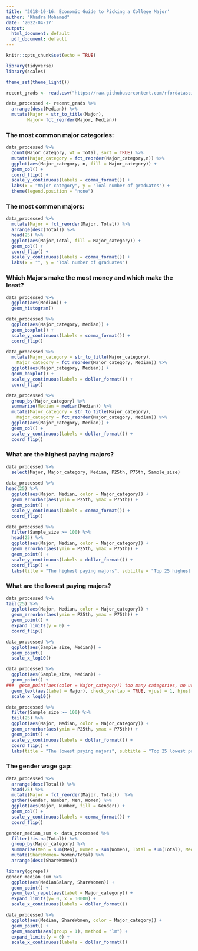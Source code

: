 ---
title: '2018-10-16: Economic Guide to Picking a College Major'
author: "Khadra Mohamed"
date: '2022-04-17'
output:
  html_document: default
  pdf_document: default
---

```{r setup, include=FALSE}
knitr::opts_chunk$set(echo = TRUE)
```

```{r}
library(tidyverse)
library(scales)

theme_set(theme_light())
```

```{r}
recent_grads <- read.csv("https://raw.githubusercontent.com/rfordatascience/tidytuesday/master/data/2018/2018-10-16/recent-grads.csv")

data_processed <- recent_grads %>%
  arrange(desc(Median)) %>%
  mutate(Major = str_to_title(Major), 
        Major= fct_reorder(Major, Median))
```

### The most common major categories:

```{r}
data_processed %>%
  count(Major_category, wt = Total, sort = TRUE) %>%
  mutate(Major_category = fct_reorder(Major_category,n)) %>%
  ggplot(aes(Major_category, n, fill = Major_category)) +
  geom_col() +
  coord_flip() +
  scale_y_continuous(labels = comma_format()) +
  labs(x = "Major category", y = "Toal number of graduates") +
  theme(legend.position = "none")
```

### The most common majors:

```{r}
data_processed %>%
  mutate(Major = fct_reorder(Major, Total)) %>%
  arrange(desc(Total)) %>%
  head(25) %>%
  ggplot(aes(Major,Total, fill = Major_category)) +
  geom_col() +
  coord_flip() +
  scale_y_continuous(labels = comma_format()) +
  labs(x = "", y = "Toal number of graduates")

```

### Which Majors make the most money and which make the least? 

```{r}
data_processed %>%
  ggplot(aes(Median)) +
  geom_histogram()
```

```{r}
data_processed %>%
  ggplot(aes(Major_category, Median)) +
  geom_boxplot() + 
  scale_y_continuous(labels = comma_format()) +
  coord_flip()
```

```{r}
data_processed %>%
  mutate(Major_category = str_to_title(Major_category),
    Major_category = fct_reorder(Major_category, Median)) %>%
  ggplot(aes(Major_category, Median)) +
  geom_boxplot() +
  scale_y_continuous(labels = dollar_format()) + 
  coord_flip()
```

```{r}
data_processed %>%
  group_by(Major_category) %>%
  summarize(Median = median(Median)) %>%
  mutate(Major_category = str_to_title(Major_category),
    Major_category = fct_reorder(Major_category, Median)) %>%
  ggplot(aes(Major_category, Median)) +
  geom_col() +
  scale_y_continuous(labels = dollar_format()) + 
  coord_flip()
```

### What are the highest paying majors?

```{r}
data_processed %>%
  select(Major, Major_category, Median, P25th, P75th, Sample_size)
  
data_processed %>% 
head(25) %>%
  ggplot(aes(Major, Median, color = Major_category)) +
  geom_errorbar(aes(ymin = P25th, ymax = P75th)) +
  geom_point() +
  scale_y_continuous(labels = comma_format()) +
  coord_flip()
```

```{r}
data_processed %>% 
  filter(Sample_size >= 100) %>%
  head(25) %>%
  ggplot(aes(Major, Median, color = Major_category)) +
  geom_errorbar(aes(ymin = P25th, ymax = P75th)) +
  geom_point() +
  scale_y_continuous(labels = dollar_format()) +
  coord_flip() +
  labs(title = "The highest paying majors", subtitle = "Top 25 highest paid majors with >= 100 graduates surveyed", y = "Median salary of graduates")

```

### What are the lowest paying majors?

```{r}
data_processed %>% 
tail(25) %>%
  ggplot(aes(Major, Median, color = Major_category)) +
  geom_errorbar(aes(ymin = P25th, ymax = P75th)) +
  geom_point() +
  expand_limits(y = 0) +
  coord_flip()
```

```{r}
data_processed %>%
  ggplot(aes(Sample_size, Median)) +
  geom_point()
  scale_x_log10()
```

```{r}
data_processed %>%
  ggplot(aes(Sample_size, Median)) +
  geom_point() + 
###  geom_point(aes(color = Major_category)) too many categories, no useful information could be provided.
  geom_text(aes(label = Major), check_overlap = TRUE, vjust = 1, hjust = 1) +
  scale_x_log10()
```

```{r}
data_processed %>% 
  filter(Sample_size >= 100) %>%
  tail(25) %>%
  ggplot(aes(Major, Median, color = Major_category)) +
  geom_errorbar(aes(ymin = P25th, ymax = P75th)) +
  geom_point() +
  scale_y_continuous(labels = dollar_format()) +
  coord_flip() +
  labs(title = "The lowest paying majors", subtitle = "Top 25 lowest paid majors with >= 100 graduates surveyed", y = "Median salary of graduates")
```

### The gender wage gap:

```{r}
data_processed %>%
  arrange(desc(Total)) %>%
  head(25) %>%
  mutate(Major = fct_reorder(Major, Total))  %>%
  gather(Gender, Number, Men, Women) %>%
  ggplot(aes(Major, Number, fill = Gender)) + 
  geom_col() + 
  scale_y_continuous(labels = comma_format()) +
  coord_flip()
```

```{r}
gender_median_sum <- data_processed %>%
  filter(!is.na(Total)) %>%
  group_by(Major_category) %>%
  summarize(Men = sum(Men), Women = sum(Women), Total = sum(Total), MedianSalary = sum(Median * Sample_size) / sum(Sample_size)) %>%
  mutate(ShareWomen= Women/Total) %>%
  arrange(desc(ShareWomen))
```

```{r}
library(ggrepel)
gender_median_sum %>%
  ggplot(aes(MedianSalary, ShareWomen)) +
  geom_point() +
  geom_text_repel(aes(label = Major_category)) +
  expand_limits(y= 0, x = 30000) +
  scale_x_continuous(labels = dollar_format())
```

```{r}
data_processed %>%
  ggplot(aes(Median, ShareWomen, color = Major_category)) +
  geom_point() +
  geom_smooth(aes(group = 1), method = "lm") +
  expand_limits(y = 0) +
  scale_x_continuous(labels = dollar_format())
```
